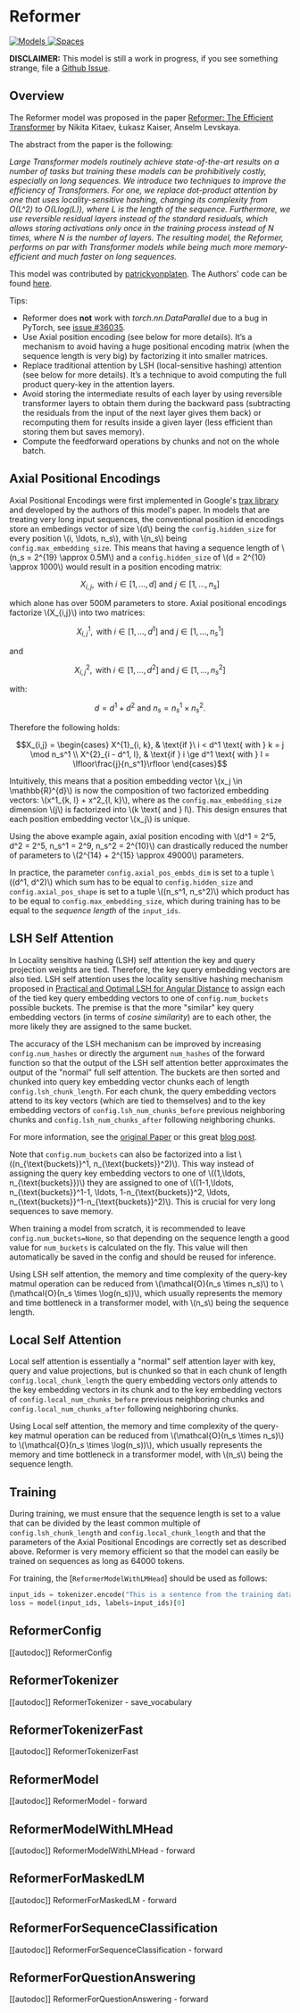 <!--Copyright 2020 The HuggingFace Team. All rights reserved.

Licensed under the Apache License, Version 2.0 (the "License"); you may not use this file except in compliance with
the License. You may obtain a copy of the License at

http://www.apache.org/licenses/LICENSE-2.0

Unless required by applicable law or agreed to in writing, software distributed under the License is distributed on
an "AS IS" BASIS, WITHOUT WARRANTIES OR CONDITIONS OF ANY KIND, either express or implied. See the License for the
specific language governing permissions and limitations under the License.
-->

# Reformer

<div class="flex flex-wrap space-x-1">
<a href="https://huggingface.co/models?filter=reformer">
<img alt="Models" src="https://img.shields.io/badge/All_model_pages-reformer-blueviolet">
</a>
<a href="https://huggingface.co/spaces/docs-demos/reformer-crime-and-punishment">
<img alt="Spaces" src="https://img.shields.io/badge/%F0%9F%A4%97%20Hugging%20Face-Spaces-blue">
</a>
</div>

**DISCLAIMER:** This model is still a work in progress, if you see something strange, file a [Github Issue](https://github.com/huggingface/transformers/issues/new?assignees=&labels=&template=bug-report.md&title).

## Overview

The Reformer model was proposed in the paper [Reformer: The Efficient Transformer](https://arxiv.org/abs/2001.04451.pdf) by Nikita Kitaev, Łukasz Kaiser, Anselm Levskaya.

The abstract from the paper is the following:

*Large Transformer models routinely achieve state-of-the-art results on a number of tasks but training these models can
be prohibitively costly, especially on long sequences. We introduce two techniques to improve the efficiency of
Transformers. For one, we replace dot-product attention by one that uses locality-sensitive hashing, changing its
complexity from O(L^2) to O(Llog(L)), where L is the length of the sequence. Furthermore, we use reversible residual
layers instead of the standard residuals, which allows storing activations only once in the training process instead of
N times, where N is the number of layers. The resulting model, the Reformer, performs on par with Transformer models
while being much more memory-efficient and much faster on long sequences.*

This model was contributed by [patrickvonplaten](https://huggingface.co/patrickvonplaten). The Authors' code can be
found [here](https://github.com/google/trax/tree/master/trax/models/reformer).

Tips:

- Reformer does **not** work with *torch.nn.DataParallel* due to a bug in PyTorch, see [issue #36035](https://github.com/pytorch/pytorch/issues/36035).
- Use Axial position encoding (see below for more details). It’s a mechanism to avoid having a huge positional encoding matrix (when the sequence length is very big) by factorizing it into smaller matrices.
- Replace traditional attention by LSH (local-sensitive hashing) attention (see below for more details). It’s a technique to avoid computing the full product query-key in the attention layers.
- Avoid storing the intermediate results of each layer by using reversible transformer layers to obtain them during the backward pass (subtracting the residuals from the input of the next layer gives them back) or recomputing them for results inside a given layer (less efficient than storing them but saves memory).
- Compute the feedforward operations by chunks and not on the whole batch.

## Axial Positional Encodings

Axial Positional Encodings were first implemented in Google's [trax library](https://github.com/google/trax/blob/4d99ad4965bab1deba227539758d59f0df0fef48/trax/layers/research/position_encodings.py#L29)
and developed by the authors of this model's paper. In models that are treating very long input sequences, the
conventional position id encodings store an embedings vector of size \\(d\\) being the `config.hidden_size` for
every position \\(i, \ldots, n_s\\), with \\(n_s\\) being `config.max_embedding_size`. This means that having
a sequence length of \\(n_s = 2^{19} \approx 0.5M\\) and a `config.hidden_size` of \\(d = 2^{10} \approx 1000\\)
would result in a position encoding matrix:

$$X_{i,j}, \text{ with } i \in \left[1,\ldots, d\right] \text{ and } j \in \left[1,\ldots, n_s\right]$$

which alone has over 500M parameters to store. Axial positional encodings factorize \\(X_{i,j}\\) into two matrices:

$$X^{1}_{i,j}, \text{ with } i \in \left[1,\ldots, d^1\right] \text{ and } j \in \left[1,\ldots, n_s^1\right]$$

and

$$X^{2}_{i,j}, \text{ with } i \in \left[1,\ldots, d^2\right] \text{ and } j \in \left[1,\ldots, n_s^2\right]$$

with:

$$d = d^1 + d^2 \text{ and } n_s = n_s^1 \times n_s^2 .$$

Therefore the following holds:

$$X_{i,j} = \begin{cases}
X^{1}_{i, k}, & \text{if }\ i < d^1 \text{ with } k = j \mod n_s^1 \\
X^{2}_{i - d^1, l}, & \text{if } i \ge d^1 \text{ with } l = \lfloor\frac{j}{n_s^1}\rfloor
\end{cases}$$

Intuitively, this means that a position embedding vector \\(x_j \in \mathbb{R}^{d}\\) is now the composition of two
factorized embedding vectors: \\(x^1_{k, l} + x^2_{l, k}\\), where as the `config.max_embedding_size` dimension
\\(j\\) is factorized into \\(k \text{ and } l\\). This design ensures that each position embedding vector
\\(x_j\\) is unique.

Using the above example again, axial position encoding with \\(d^1 = 2^5, d^2 = 2^5, n_s^1 = 2^9, n_s^2 = 2^{10}\\)
can drastically reduced the number of parameters to \\(2^{14} + 2^{15} \approx 49000\\) parameters.

In practice, the parameter `config.axial_pos_embds_dim` is set to a tuple \\((d^1, d^2)\\) which sum has to be
equal to `config.hidden_size` and `config.axial_pos_shape` is set to a tuple \\((n_s^1, n_s^2)\\) which
product has to be equal to `config.max_embedding_size`, which during training has to be equal to the *sequence
length* of the `input_ids`.


## LSH Self Attention

In Locality sensitive hashing (LSH) self attention the key and query projection weights are tied. Therefore, the key
query embedding vectors are also tied. LSH self attention uses the locality sensitive hashing mechanism proposed in
[Practical and Optimal LSH for Angular Distance](https://arxiv.org/abs/1509.02897) to assign each of the tied key
query embedding vectors to one of `config.num_buckets` possible buckets. The premise is that the more "similar"
key query embedding vectors (in terms of *cosine similarity*) are to each other, the more likely they are assigned to
the same bucket.

The accuracy of the LSH mechanism can be improved by increasing `config.num_hashes` or directly the argument
`num_hashes` of the forward function so that the output of the LSH self attention better approximates the output
of the "normal" full self attention. The buckets are then sorted and chunked into query key embedding vector chunks
each of length `config.lsh_chunk_length`. For each chunk, the query embedding vectors attend to its key vectors
(which are tied to themselves) and to the key embedding vectors of `config.lsh_num_chunks_before` previous
neighboring chunks and `config.lsh_num_chunks_after` following neighboring chunks.

For more information, see the [original Paper](https://arxiv.org/abs/2001.04451) or this great [blog post](https://www.pragmatic.ml/reformer-deep-dive/).

Note that `config.num_buckets` can also be factorized into a list \\((n_{\text{buckets}}^1,
n_{\text{buckets}}^2)\\). This way instead of assigning the query key embedding vectors to one of \\((1,\ldots,
n_{\text{buckets}})\\) they are assigned to one of \\((1-1,\ldots, n_{\text{buckets}}^1-1, \ldots,
1-n_{\text{buckets}}^2, \ldots, n_{\text{buckets}}^1-n_{\text{buckets}}^2)\\). This is crucial for very long sequences to
save memory.

When training a model from scratch, it is recommended to leave `config.num_buckets=None`, so that depending on the
sequence length a good value for `num_buckets` is calculated on the fly. This value will then automatically be
saved in the config and should be reused for inference.

Using LSH self attention, the memory and time complexity of the query-key matmul operation can be reduced from
\\(\mathcal{O}(n_s \times n_s)\\) to \\(\mathcal{O}(n_s \times \log(n_s))\\), which usually represents the memory
and time bottleneck in a transformer model, with \\(n_s\\) being the sequence length.


## Local Self Attention

Local self attention is essentially a "normal" self attention layer with key, query and value projections, but is
chunked so that in each chunk of length `config.local_chunk_length` the query embedding vectors only attends to
the key embedding vectors in its chunk and to the key embedding vectors of `config.local_num_chunks_before`
previous neighboring chunks and `config.local_num_chunks_after` following neighboring chunks.

Using Local self attention, the memory and time complexity of the query-key matmul operation can be reduced from
\\(\mathcal{O}(n_s \times n_s)\\) to \\(\mathcal{O}(n_s \times \log(n_s))\\), which usually represents the memory
and time bottleneck in a transformer model, with \\(n_s\\) being the sequence length.


## Training

During training, we must ensure that the sequence length is set to a value that can be divided by the least common
multiple of `config.lsh_chunk_length` and `config.local_chunk_length` and that the parameters of the Axial
Positional Encodings are correctly set as described above. Reformer is very memory efficient so that the model can
easily be trained on sequences as long as 64000 tokens.

For training, the [`ReformerModelWithLMHead`] should be used as follows:

```python
input_ids = tokenizer.encode("This is a sentence from the training data", return_tensors="pt")
loss = model(input_ids, labels=input_ids)[0]
```

## ReformerConfig

[[autodoc]] ReformerConfig

## ReformerTokenizer

[[autodoc]] ReformerTokenizer
    - save_vocabulary

## ReformerTokenizerFast

[[autodoc]] ReformerTokenizerFast

## ReformerModel

[[autodoc]] ReformerModel
    - forward

## ReformerModelWithLMHead

[[autodoc]] ReformerModelWithLMHead
    - forward

## ReformerForMaskedLM

[[autodoc]] ReformerForMaskedLM
    - forward

## ReformerForSequenceClassification

[[autodoc]] ReformerForSequenceClassification
    - forward

## ReformerForQuestionAnswering

[[autodoc]] ReformerForQuestionAnswering
    - forward
